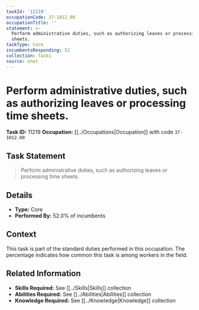 ```yaml
---
taskId: '11219'
occupationCode: 37-1012.00
occupationTitle: ''
statement: >-
  Perform administrative duties, such as authorizing leaves or processing time
  sheets.
taskType: Core
incumbentsResponding: 52
collection: Tasks
source: onet
---
```

# Perform administrative duties, such as authorizing leaves or processing time sheets.

**Task ID:** 11219
**Occupation:** [[../Occupations|Occupation]] with code `37-1012.00`

## Task Statement

> Perform administrative duties, such as authorizing leaves or processing time sheets.

## Details

- **Type:** Core
- **Performed By:** 52.0% of incumbents

## Context

This task is part of the standard duties performed in this occupation. The percentage indicates how common this task is among workers in the field.

## Related Information

- **Skills Required:** See [[../Skills|Skills]] collection
- **Abilities Required:** See [[../Abilities|Abilities]] collection
- **Knowledge Required:** See [[../Knowledge|Knowledge]] collection
